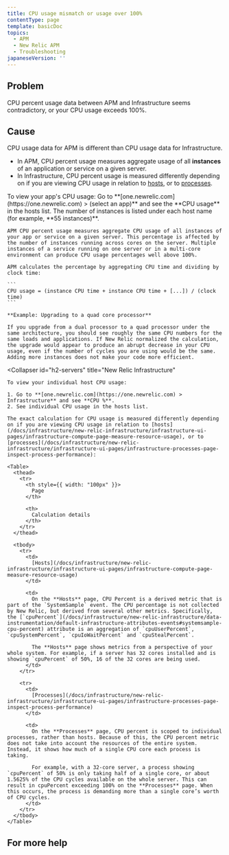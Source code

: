 ```yaml
---
title: CPU usage mismatch or usage over 100%
contentType: page
template: basicDoc
topics:
  - APM
  - New Relic APM
  - Troubleshooting
japaneseVersion: ''
---
```


## Problem

CPU percent usage data between APM and Infrastructure seems contradictory, or your CPU usage exceeds 100%.

## Cause

CPU usage data for APM is different than CPU usage data for Infrastructure.

* In APM, CPU percent usage measures aggregate usage of all **instances** of an application or service on a given server.
* In Infrastructure, CPU percent usage is measured differently depending on if you are viewing CPU usage in relation to [hosts](/docs/infrastructure/new-relic-infrastructure/infrastructure-ui-pages/infrastructure-compute-page-measure-resource-usage), or to [processes](/docs/infrastructure/new-relic-infrastructure/infrastructure-ui-pages/infrastructure-processes-page-inspect-process-performance).

<CollapserGroup>
  <Collapser
    id="h2-apps"
    title="New Relic APM"
  >
    To view your app's CPU usage: Go to **[one.newrelic.com](https://one.newrelic.com) > (select an app)** and see the **CPU usage** in the hosts list. The number of instances is listed under each host name (for example, **55 instances)**.

    APM CPU percent usage measures aggregate CPU usage of all instances of your app or service on a given server. This percentage is affected by the number of instances running across cores on the server. Multiple instances of a service running on one server or in a multi-core environment can produce CPU usage percentages well above 100%.

    APM calculates the percentage by aggregating CPU time and dividing by clock time:

    ```
    CPU usage = (instance CPU time + instance CPU time + [...]) / (clock time)
    ```

    **Example: Upgrading to a quad core processor**

    If you upgrade from a dual processor to a quad processor under the same architecture, you should see roughly the same CPU numbers for the same loads and applications. If New Relic normalized the calculation, the upgrade would appear to produce an abrupt decrease in your CPU usage, even if the number of cycles you are using would be the same. Adding more instances does not make your code more efficient.
  </Collapser>

  <Collapser
    id="h2-servers"
    title="New Relic Infrastructure"
  >
    To view your individual host CPU usage:

    1. Go to **[one.newrelic.com](https://one.newrelic.com) > Infrastructure** and see **CPU %**.
    2. See individual CPU usage in the hosts list.

    The exact calculation for CPU usage is measured differently depending on if you are viewing CPU usage in relation to [hosts](/docs/infrastructure/new-relic-infrastructure/infrastructure-ui-pages/infrastructure-compute-page-measure-resource-usage), or to [processes](/docs/infrastructure/new-relic-infrastructure/infrastructure-ui-pages/infrastructure-processes-page-inspect-process-performance):

    <Table>
      <thead>
        <tr>
          <th style={{ width: "100px" }}>
            Page
          </th>

          <th>
            Calculation details
          </th>
        </tr>
      </thead>

      <tbody>
        <tr>
          <td>
            [Hosts](/docs/infrastructure/new-relic-infrastructure/infrastructure-ui-pages/infrastructure-compute-page-measure-resource-usage)
          </td>

          <td>
            On the **Hosts** page, CPU Percent is a derived metric that is part of the `SystemSample` event. The CPU percentage is not collected by New Relic, but derived from several other metrics. Specifically, the [`cpuPercent`](/docs/infrastructure/new-relic-infrastructure/data-instrumentation/default-infrastructure-attributes-events#systemsample-cpu-percent) attribute is an aggregation of `cpuUserPercent`, `cpuSystemPercent`, `cpuIoWaitPercent` and `cpuStealPercent`.

            The **Hosts** page shows metrics from a perspective of your whole system. For example, if a server has 32 cores installed and is showing `cpuPercent` of 50%, 16 of the 32 cores are being used.
          </td>
        </tr>

        <tr>
          <td>
            [Processes](/docs/infrastructure/new-relic-infrastructure/infrastructure-ui-pages/infrastructure-processes-page-inspect-process-performance)
          </td>

          <td>
            On the **Processes** page, CPU percent is scoped to individual processes, rather than hosts. Because of this, the CPU percent metric does not take into account the resources of the entire system. Instead, it shows how much of a single CPU core each process is taking.

            For example, with a 32-core server, a process showing `cpuPercent` of 50% is only taking half of a single core, or about 1.5625% of the CPU cycles available on the whole server. This can result in cpuPercent exceeding 100% on the **Processes** page. When this occurs, the process is demanding more than a single core’s worth of CPU cycles.
          </td>
        </tr>
      </tbody>
    </Table>
  </Collapser>
</CollapserGroup>

## For more help
